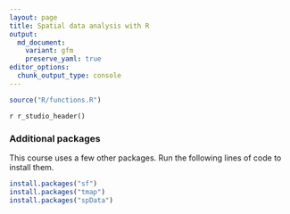 ```yaml
---
layout: page
title: Spatial data analysis with R
output:
  md_document:
    variant: gfm
    preserve_yaml: true
editor_options: 
  chunk_output_type: console
---
```

```r
source("R/functions.R")
```
`r r_studio_header()`

### Additional packages

This course uses a few other packages. Run the following lines of code to 
install them.

```r
install.packages("sf")
install.packages("tmap")
install.packages("spData")
```

